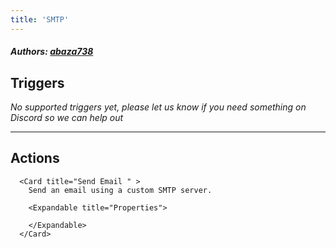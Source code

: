 ```yaml
---
title: 'SMTP'
---
```


##### Authors: [abaza738](https://github.com/abaza738)


## Triggers

*No supported triggers yet, please let us know if you need something on Discord so we can help out* 


---

## Actions


      <Card title="Send Email " >
        Send an email using a custom SMTP server.

        <Expandable title="Properties">
          
<ResponseField name="Authentication" required type="Custom_auth">

</ResponseField>
            
<ResponseField name="From" required type="Short_text">

</ResponseField>
            
<ResponseField name="To" required type="Array">

</ResponseField>
            
<ResponseField name="CC"  type="Array">

</ResponseField>
            
<ResponseField name="Reply To"  type="Short_text">

</ResponseField>
            
<ResponseField name="BCC"  type="Array">

</ResponseField>
            
<ResponseField name="Subject" required type="Short_text">

</ResponseField>
            
<ResponseField name="Body" required type="Long_text">

</ResponseField>
              
        </Expandable>
      </Card>
  
